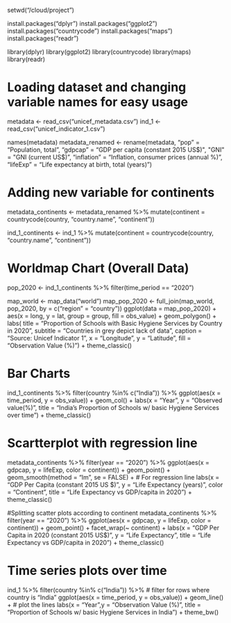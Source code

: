 setwd("/cloud/project")

install.packages("dplyr")
install.packages("ggplot2")
install.packages("countrycode")
install.packages("maps")
install.packages("readr")

library(dplyr)
library(ggplot2)
library(countrycode)
library(maps)
library(readr)



# Loading dataset and changing variable names for easy usage


metadata <- read_csv("unicef_metadata.csv")
ind_1 <- read_csv("unicef_indicator_1.csv")

names(metadata)
metadata_renamed <- rename(metadata, "pop" = "Population, total", "gdpcap" = "GDP per capita (constant 2015 US$)", 
                           "GNI" = "GNI (current US$)", "inflation" = "Inflation, consumer prices (annual %)", "lifeExp" = "Life expectancy at birth, total (years)")
                           



# Adding new variable for continents 


metadata_continents <- metadata_renamed %>%
  mutate(continent = countrycode(country, "country.name", "continent"))

ind_1_continents <- ind_1 %>%
  mutate(continent = countrycode(country, "country.name", "continent"))
  
  
 
  
# Worldmap Chart (Overall Data)

pop_2020 <- ind_1_continents %>% 
  filter(time_period == "2020")

map_world <- map_data("world") 
map_pop_2020 <- full_join(map_world, pop_2020, by = c("region" = "country"))
ggplot(data = map_pop_2020) +
  aes(x = long, y = lat, group = group, fill = obs_value) +
  geom_polygon() +
  labs(
    title = "Proportion of Schools with Basic Hygiene Services by Country in 2020",
    subtitle = "Countries in grey depict lack of data",
    caption = "Source: Unicef Indicator 1",
    x = "Longitude",
    y = "Latitude",
    fill = "Observation Value (%)") +
    theme_classic()
    
    




    
# Bar Charts

ind_1_continents %>%
  filter(country %in% c("India")) %>%
  ggplot(aes(x = time_period, y = obs_value)) +
  geom_col() +
  labs(x = "Year", y = "Observed value(%)", 
       title = "India's Proportion of Schools w/ basic Hygiene Services over time") +
  theme_classic()




# Scartterplot with regression line
metadata_continents %>%
  filter(year == "2020") %>%
  ggplot(aes(x = gdpcap, y = lifeExp, color = continent)) +
  geom_point() +
  geom_smooth(method = "lm", se = FALSE) + # For regression line
  labs(x = "GDP Per Capita (constant 2015 US $)", y = "Life Expectancy (years)", color = "Continent",
       title = "Life Expectancy vs GDP/capita in 2020") +
  theme_classic()
  


  
#Splitting scatter plots according to continent
metadata_continents %>%
  filter(year == "2020") %>%
  ggplot(aes(x = gdpcap, y = lifeExp, color = continent)) +
  geom_point() +
  facet_wrap(~ continent) +
  labs(x = "GDP Per Capita in 2020 (constant 2015 US$)", y = "Life Expectancy", 
     title = "Life Expectancy vs GDP/capita in 2020") +
  theme_classic()
  



  
# Time series plots over time
ind_1 %>%
  filter(country %in% c("India")) %>% # filter for rows where country is "India"
  ggplot(aes(x = time_period, y = obs_value)) + 
  geom_line() + # plot the lines
  labs(x = "Year",y = "Observation Value (%)",
          title = "Proportion of Schools w/ basic Hygiene Services in India") +
  theme_bw()

